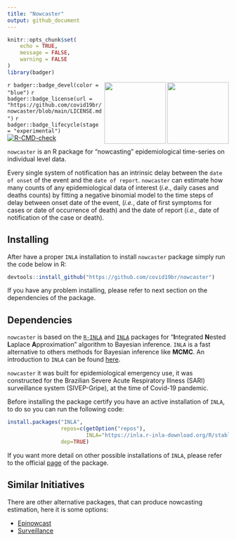 ```yaml
---
title: "Nowcaster"
output: github_document
---
```


```r
knitr::opts_chunk$set(
	echo = TRUE,
	message = FALSE,
	warning = FALSE
)
library(badger)
```


<a href='https://github.com/covid19br/nowcaster'><img src='man/figures/nowcaster.png' align="right" width="140" /></a> <a href='https://github.com/covid19br/nowcaster'><img src='man/figures/nowcaster_rev.png' align="right" width="140" /></a>

<!-- badges: start -->
<!-- `r badger::badge_cran_checks(pkg = NULL)` -->
<!-- `r badger::badge_dependencies(pkg = NULL)` -->
`r badger::badge_devel(color = "blue")`
`r badger::badge_license(url = "https://github.com/covid19br/nowcaster/blob/main/LICENSE.md")`
`r badger::badge_lifecycle(stage = "experimental")`
[![R-CMD-check](https://github.com/covid19br/nowcaster/actions/workflows/R-CMD-check.yaml/badge.svg)](https://github.com/covid19br/nowcaster/actions/workflows/R-CMD-check.yaml)
<!-- badges: end -->

`nowcaster` is an R package for “nowcasting” epidemiological time-series on individual level data.

Every single system of notification has an intrinsic delay between the `date of onset` of the event and the `date of report`. 
`nowcaster` can estimate how many counts of any epidemiological data of interest
(*i.e.*, daily cases and deaths counts) by fitting a negative binomial
model to the time steps of delay between onset date of the event,
(*i.e.*, date of first symptoms for cases or date of occurrence of
death) and the date of report (*i.e.*, date of notification of the case
or death).

## Installing

After have a proper `INLA` installation to install `nowcaster` package simply run the code below in R:

```r
devtools::install_github("https://github.com/covid19br/nowcaster")
```
If you have any problem installing, please refer to next section on the dependencies of the package.

## Dependencies

`nowcaster` is based on the
[`R-INLA`](https://www.r-inla.org/download-install)
and
[`INLA`](https://inla.r-inla-download.org/r-inla.org/doc/inla-manual/inla-manual.pdf)
packages for “**I**ntegrated **N**ested **L**aplace **A**pproximation”
algorithm to Bayesian inference. `INLA` is a fast alternative to others
methods for Bayesian inference like **MCMC**. An introduction to `INLA`
can be found
[here](https://becarioprecario.bitbucket.io/inla-gitbook/index.html).

`nowcaster` it was built for epidemiological emergency use, it was
constructed for the Brazilian Severe Acute Respiratory Illness (SARI)
surveillance system (SIVEP-Gripe), at the time of Covid-19 pandemic.

Before installing the package certify you have an active installation of `INLA`, 
to do so you can run the following code:

```r
install.packages("INLA",
                 repos=c(getOption("repos"),
                         INLA="https://inla.r-inla-download.org/R/stable"), 
                 dep=TRUE)
```

If you want more detail on other possible installations of `INLA`, please refer to the official [page](https://www.r-inla.org/download-install) of the package.

## Similar Initiatives

There are other alternative packages, that can produce nowcasting estimation, here it is some options:

* [Epinowcast](https://package.epinowcast.org/)
* [Surveillance](https://surveillance.r-forge.r-project.org/pkgdown/index.html)
